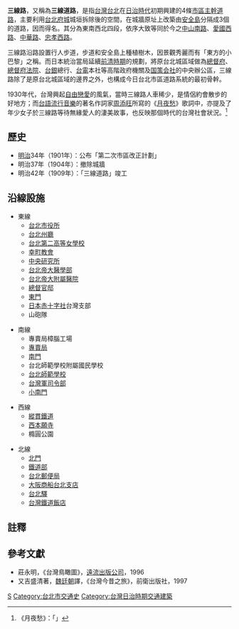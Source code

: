 {{Infobox Hokkien name
| title      = 三線路
| hanji      = 三線路
| poj        = Sam-soàⁿ-lō͘
| hanlo      = 
| tl         = sam-suànn-lōo
| bp         = 
| hokkienipa = 
| context    = 
| image      = 日治時期台北三線路.jpg
| caption    = 日治時代的三線路
}}
{{Japanese
| japanese = 三線道路
| kana = さんせんどうろ
| romaji = Sansen dōro
}}

'''三線路'''，又稱為'''三線道路'''，是指[[台灣|台灣]][[台北|台北]]在[[台灣日治時期|日治時代]]初期興建的4條[[市區道路|市區主幹道路]]，主要利用[[臺北城|台北府城]]城垣拆除後的空間，在城牆原址上改築由[[安全島|安全島]]分隔成3個{{link-en|分隔道|Carriageway}}的道路，因而得名。其分為東南西北四段，依序大致等同於今之[[中山南路_(臺北市)|中山南路]]、[[愛國西路|愛國西路]]、[[中華路_(臺北市)|中華路]]、[[忠孝西路_(臺北市)|忠孝西路]]。

三線路沿路設置行人步道，步道和安全島上種植樹木，因景觀秀麗而有「東方的小巴黎」之稱。而日本統治當局延續[[臺灣清治時期|前清時期]]的規劃，將原台北城區域做為[[台灣總督府|總督府]]、[[臺灣總督府法院|總督府法院]]、[[臺灣銀行|台銀]]總行、[[臺灣電力株式會社|台電]]本社等高階政府機關及[[国策会社|国策会社]]的中央辦公區，三線路除了是原台北城區域的邊界之外，也構成今日台北市區道路系統的最初骨幹。

1930年代，台灣興起[[自由戀愛|自由戀愛]]的風氣，當時三線路人車稀少，是情侶約會散步的好地方；而[[台語流行音樂|台語流行音樂]]的著名作詞家[[周添旺|周添旺]]所寫的《[[月夜愁|月夜愁]]》歌詞中，亦提及了年少女子於三線路等待無緣愛人的淒美故事，也反映那個時代的台灣社會狀況。<ref>《月夜愁》：「{{lang|tw|月色照在，三線路，風吹微微，等待兮人，哪未來？}}」</ref>

==歷史==
*[[明治|明治]]34年（1901年）：公布「第二次市區改正計劃」
*明治37年（1904年）：撤除城牆
*明治42年（1909年）：「三線道路」竣工

==沿線設施==
*東線
**[[台北市役所|台北市役所]]
**[[台北州廳|台北州廳]]
**[[舊制高等女學校_(日本)|台北第二高等女學校]]
**[[濟南基督長老教會|幸町教會]]
**[[臺灣總督府中央研究所|中央研究所]]
**[[國立臺灣大學醫學院|台北帝大醫學部]]
**[[國立臺灣大學醫學院附設醫院|台北帝大附屬醫院]]
**[[臺北賓館|總督官邸]]
**[[台北府城東門|東門]]
**[[日本紅十字會|日本赤十字社]]台灣支部
**山砲隊

*南線
**專賣局樟腦工場
**[[專賣局_(台北)|專賣局]]
**[[台北府城南門|南門]]
**台北師範學校附屬國民學校
**[[台灣日治時期師範教育機構|台北師範學校]]
**[[台灣軍司令部|台灣軍司令部]]
**[[台北府城小南門|小南門]]

*西線
**[[縱貫線_(北段)|縱貫鐵道]]
**[[西本願寺_(台北)|西本願寺]]
**橢圓公園

*北線
**[[臺北府城北門|北門]]
**[[臺灣總督府交通局鐵道部|鐵道部]]
**[[臺北郵局|台北郵便局]]
**[[原大阪商船株式會社台北支店|大阪商船台北支店]]
**[[台北車站|台北驛]]
**[[臺灣鐵道飯店|台灣鐵道飯店]]

==註釋==
{{reflist}}

==參考文獻==
*莊永明，《台灣鳥瞰圖》，[[遠流出版公司|遠流出版公司]]，1996
*又吉盛清著，[[魏廷朝|魏廷朝]]譯，《台灣今昔之旅》，前衛出版社，1997

[[Category:台北市街道|S]]
[[Category:台北市交通史|Category:台北市交通史]]
[[Category:台灣日治時期交通建築|Category:台灣日治時期交通建築]]